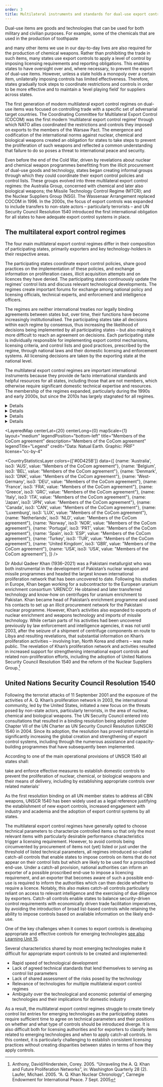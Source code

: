 ```yaml
---
order: 3
title: Multilateral instruments and standards for dual-use export controls
---
```


<LectureVideo smil="/lu12/HSFK-PC_LU12-CH03_12a_241219.smil" provider="video-stream">

  Dual-use items are goods and technologies that can be used for both military and civilian purposes. For example, some of the chemicals that are used in the production of toothpaste
  <Figure
    size="medium"
    src="toothpaste.jpg"
    caption="Putting toothpaste on a toothbrush"
    alt="A close-up photograph of a turquoise toothbrush with white and green bristles. A dollop of white toothpaste with small red specks is being squeezed onto the bristles from a partially visible toothpaste tube. The background is blurred, with soft circular light reflections creating a bokeh effect. "
    credit="Thegreenj/Wiki Commons"
    license=""
  ></Figure>
  and many other items we use in our day-to-day lives are also required for the production of chemical weapons. Rather than prohibiting the trade in such items, many states use export controls to apply a level of control by imposing licensing requirements and reporting obligations. This enables states to have oversight over and, where necessary, to prevent the export of dual-use items. However, unless a state holds a monopoly over a certain item, unilaterally imposing controls has limited effectiveness. Therefore, states gradually took steps to coordinate restrictions and controls in order to be more effective and to maintain a ‘level playing field’ for suppliers across states.

  The first generation of modern multilateral export control regimes on dual-use items was focused on controlling trade with a specific set of adversarial target countries. The Coordinating Committee for Multilateral Export Control (COCOM) was the first modern ‘multilateral export control regime’ through which NATO allies coordinated the restrictions and controls they imposed on exports to the members of the Warsaw Pact. The emergence and codification of the international norms against nuclear, chemical and biological weapons created an obligation for states to take steps to prevent the proliferation of such weapons and reflected a common understanding that failure to do so poses a threat to international peace and security.

  Even before the end of the Cold War, driven by revelations about nuclear and chemical weapon programmes benefitting from the illicit procurement of dual-use goods and technology, states began creating informal groups through which they could coordinate their export control policies and control lists. These groups evolved into three multilateral export control regimes: the Australia Group, concerned with chemical and later also biological weapons; the Missile Technology Control Regime (MTCR); and the Nuclear Suppliers Group (NSG). The Wassenaar Arrangement replaced COCOM in 1996. In the 2000s, the focus of export controls was expanded to include transfers to non-state actors – particularly terrorists – and UN Security Council Resolution 1540 introduced the first international obligation for all states to have adequate export control systems in place.

</LectureVideo>
<Gallery>
<Figure
  size="medium"
  src="land-rover.jpg"
  caption="A **Land Rover Defender** used by the Royal Air Force fire service. It is almost identical to the versions used by civilian agencies such as the police or fire brigade"
  alt="Picture of a Land-Rover in camouflage and a sign saying 'AF Fire Service' standing at parking lot."
  credit="UK Emergency Vehicles"
  license=""
></Figure>
<Figure
  size="medium"
  src="3DGun.jpg"
  caption="**Additive manufacturing** (often called 3D printing) might cause severe problems in the future. While 3D printers can be used to easily produce civilian objects, they can also be used to produce, for example, spare parts for restricted weapons or even whole weapons. Example: Prototype of FGC-9."
  alt="Picture of a printed gun."
  credit="JStark1809/Wikimedia"
  license=""
></Figure>
<Figure
  size="medium"
  src="code.jpg"
  caption="**Software code** can also be considered dual use, for example software for decryption or encryption or to enhance communication."
  alt="Image of a screen with colour-coded but illegible software code"
  credit="JStark1809/Wikimedia"
  license=""
></Figure>
</Gallery>

## The multilateral export control regimes

The four main multilateral export control regimes differ in their composition of participating states, primarily exporters and key technology-holders in their respective areas.

<Figure
  size="medium"
  src="LU12_E2_inhalte_grafiken_25022025_LU_12_grafik1.svg"
  caption="Regime functions"
  alt="Image of a screen with colour-coded but illegible software code"
  credit="Grübelfabrik, CC BY-NC-SA"
  license=""
  expandable={true}
></Figure>

The participating states coordinate export control policies, share good practices on the implementation of these policies, and exchange information on proliferation cases, illicit acquisition attempts and on licences they have denied. The participating states continuously update the regimes’ control lists and discuss relevant technological developments. The regimes create important forums for exchange among national policy and licensing officials, technical experts, and enforcement and intelligence officers.

The regimes are neither international treaties nor legally binding agreements between states but, over time, their functions have become increasingly institutionalised. The participating states take all decisions within each regime by consensus, thus increasing the likelihood of decisions being implemented by all participating states – but also making it more difficult to reach an agreement on decisions. Each participating state is individually responsible for implementing export control mechanisms, licensing criteria, and control lists and good practices, prescribed by the regime, through national laws and their domestic licensing and enforcement systems. All licensing decisions are taken by the exporting state at the national level.

<Figure
  size="medium"
  src="DALL-E.png"
  caption="How ChatGPT visualizes export controls for international security"
  alt="he image is a conceptual illustration representing export controls for international security. A large, semi-transparent globe with interconnected trade routes is at the center, symbolizing global commerce. Surrounding the globe are cargo ships, containers, and airplanes being inspected by security officers using scanning equipment, representing regulatory oversight. In the background, a digital firewall with a glowing grid pattern symbolizes cyber controls on sensitive technologies. The image uses a blend of blue and red lighting—blue representing security and order, while red signifies restricted trade and export limitations."
  credit="Image generated using artificial intelligence (AI) via OpenAI’s DALL·E tool"
  license=""
  expandable={true}
></Figure>

The multilateral export control regimes are important international instruments because they provide de facto international standards and helpful resources for all states, including those that are not members, which otherwise require significant domestic technical expertise and resources. The membership of the regimes expanded, particularly during the 1990s and early 2000s, but since the 2010s has largely stagnated for all regimes.

<DetailsGroup>
  <Details summary="The Nuclear Suppliers Group">
    The NSG is currently the main multilateral export control regime concerned with the non-proliferation of nuclear weapons. The NSG was created in 1974 as the ‘London Club’ comprising seven major nuclear supplier countries, in response to the first nuclear weapon test conducted by India – a state not recognised as a nuclear weapon state under the Treaty on the Non-proliferation of Nuclear Weapons (NPT). The NSG initially created a set of guidelines incorporating a list of items triggering IAEA safeguards and remained largely dormant between 1978 and 1990. In 1992, the NSG established guidelines for transfers of nuclear-related dual-use equipment, material and technology, an information exchange, an exchange of denial notifications, and a requirement for trigger list item recipients to have signed a full-scale safeguards agreement. The NSG has 48 participating governments and permanent observer status has been granted to the European Commission and the chair of the Zangger Committee.
  </Details>

  <Details summary="The Australia Group">
    The Australia Group is a multilateral export control regime harmonising export controls to prevent states from contributing to the proliferation of chemical and biological weapons. The UN investigations into the use of chemical weapons in the Iran–Iraq War was a catalyst for the Australian initiative that ultimately led to the creation of the Australia Group in 1985. The investigations had found evidence for illicit procurement of precursor chemicals and materials from several Western states by both Iran and Iraq. Since its creation, the scope of the Australia Group has expanded to include chemical and biological weapons and equipment, materials and technology relevant to their development, production and use. Its membership has also increased from its 15 founding members to currently 42 states and the European Union. One state has submitted a political declaration to formally adhere to the Australia Group guidelines and control lists.[^2]
  </Details>
  <Details summary="The Missile Technology Control Regime">
    The MTCR was created in 1987 by the Group of Seven largest industrialised states and has since grown to include 35 participating states, referred to as the partners. Another three states have unilaterally declared their formal adherence to the guidelines and control lists of the MTCR, but have not been admitted as partners. The purpose of the MTCR is to contribute to preventing the proliferation of nuclear weapons by impeding the proliferation of missiles and other uncrewed nuclear weapon delivery systems. The scope of the controls expanded to include ballistic and cruise missiles and all uncrewed aerial vehicles (UAVs) capable of delivering chemical, biological or nuclear weapons. The MTCR partners committed to deny – in all but the most exceptional circumstances – licence applications for transfers of uncrewed delivery systems with a ‘payload of at least 500 kg to a range of at least 300 km’ or which are destined to be used to deliver chemical, biological or nuclear weapons (Category I). The MTCR further prescribes that transfers should be subject to case-by-case licensing decisions by partner governments for missiles and UAVs with a maximum range of at least 300 km and a wide range of dual-use goods, materials and technologies for missile, UAV and space launch vehicle applications (Category II).[^1]
  </Details>

  <Details summary="The Wassenaar Arrangement">
    The Wassenaar Arrangement became operational in 1996 (Wassenaar Arrangement, 2022a). The membership of the Wassenaar Arrangement has since expanded to include 42 participating states (Wassenaar Arrangement, 2022b). The objective of the Wassenaar Arrangement is to increase transparency and responsibility in transfers of conventional arms as well as dual-use goods and technologies related to conventional military capabilities. The Wassenaar Arrangement guidelines seek to harmonise export controls to prevent transfers from contributing to ‘destabilizing accumulations’ of conventional arms and dual-use items that would endanger international and regional security and stability, later expanded to include preventing such transfers to terrorists. The Wassenaar Arrangement also established control lists and information exchange mechanisms between participating states on licence denials, and in some cases on licences granted for especially sensitive items.
  </Details>

</DetailsGroup>


<LayeredMap
  centerLat={20}
  centerLong={0}
  mapScale={1}
  layout="medium"
  legendPosition="bottom-left"
  title="Members of the CoCom agreement"
  description="Members of the CoCom agreement"
  legendTitle="Legend"
  credit="Data: Natual Earth. Graphic: PRIF"
  license="cc-by-4"
>

  <CountryStatisticsLayer
    colors={['#0D425B']}
    data={[
      {name: 'Australia', iso3: 'AUS', value: "Members of the CoCom agreement"},
      {name: 'Belgium', iso3: 'BEL', value: "Members of the CoCom agreement"},
      {name: 'Denmark', iso3: 'DNK', value: "Members of the CoCom agreement"},
      {name: 'West-Germany', iso3: 'DEU', value: "Members of the CoCom agreement"},
      {name: 'France', iso3: 'FRA', value: "Members of the CoCom agreement"},
      {name: 'Greece', iso3: 'GRC', value: "Members of the CoCom agreement"},
      {name: 'Italy', iso3: 'ITA', value: "Members of the CoCom agreement"},
      {name: 'Japan', iso3: 'JPN', value: "Members of the CoCom agreement"},
      {name: 'Canada', iso3: 'CAN', value: "Members of the CoCom agreement"},
      {name: 'Luxemburg', iso3: 'LUX', value: "Members of the CoCom agreement"},
      {name: 'Netherlands', iso3: 'NLD', value: "Members of the CoCom agreement"},
      {name: 'Norway', iso3: 'NOR', value: "Members of the CoCom agreement"},
      {name: 'Portugal', iso3: 'PRT', value: "Members of the CoCom agreement"},
      {name: 'Spain', iso3: 'ESP', value: "Members of the CoCom agreement"},
      {name: 'Turkey', iso3: 'TUR', value: "Members of the CoCom agreement"},
      {name: 'United Kingdom', iso3: 'GBR', value: "Members of the CoCom agreement"},
      {name: 'USA', iso3: 'USA', value: "Members of the CoCom agreement"},
    ]}
  />
</LayeredMap>


<Callout title="A. Q. Khan’s proliferation network">

  Dr Abdul Qadeer Khan (1936–2021) was a Pakistani metallurgist who was both instrumental in the development of Pakistan’s nuclear weapon and missile programmes and headed the largest known international proliferation network that has been uncovered to date. Following his studies in Europe, Khan began working for a subcontractor to the European uranium enrichment consortium ‘URENCO’. He obtained and later transferred technology and know-how on centrifuges for uranium enrichment to Pakistan. Khan became head of Pakistan’s enrichment programme and used his contacts to set up an illicit procurement network for the Pakistani nuclear programme. However, Khan’s activities also expanded to exports of nuclear enrichment and weapons technology and imports of missile technology. While certain parts of his activities had been uncovered previously by law enforcement and intelligence agencies, it was not until 2003, after the seizure of a shipment of centrifuge components en route to Libya and resulting revelations, that substantial information on Khan’s proliferation activities – involving Iran, North Korea and others – was made public. The revelation of Khan’s proliferation network and activities resulted in increased support for strengthening international export controls and related non-proliferation efforts, including the adoption of United Nations Security Council Resolution 1540 and the reform of the Nuclear Suppliers Group.[^3]

</Callout>

## United Nations Security Council Resolution 1540
Following the terrorist attacks of 11 September 2001 and the exposure of the activities of A. Q. Khan’s proliferation network in 2003, the international community, led by the United States, initiated a new focus on the threats posed by non-state actors, particularly terrorists, in the area of nuclear, chemical and biological weapons. The UN Security Council entered into consultations that resulted in a binding resolution being adopted under Chapter VII of the UN Charter as UN Security Council Resolution (UNSCR) 1540 in 2004. Since its adoption, the resolution has proved instrumental in significantly increasing the global creation and strengthening of export control systems, including through the numerous assistance and capacity-building programmes that have subsequently been implemented.

According to one of the main operational provisions of UNSCR 1540 all states shall:

  <Quote type="document" fullDocument="https://www.un.org/en/sc/1540/1540-fact-sheet.shtm" cite='United Nations Security Council, 2004'>
    take and enforce effective measures to establish domestic controls to prevent the proliferation of nuclear, chemical, or biological weapons and their means of delivery, including by establishing appropriate controls over related materials’
  </Quote>

As the first resolution binding on all UN member states to address all CBN weapons, UNSCR 1540 has been widely used as a legal reference justifying the establishment of new export controls, increased engagement with industry and academia and the adoption of export control systems by all states.

<Callout title="Catch-all controls">

  The multilateral export control regimes have generally opted to choose technical parameters to characterize controlled items so that only the most relevant items with particularly desirable performance characteristics trigger a licensing requirement. However, to avoid controls being circumvented by procurement of items not (yet) listed or just under the threshold of listed technical parameters, all regimes introduced so-called catch-all controls that enable states to impose controls on items that do not appear on their control lists but which are likely to be used for a proscribed end-use. Under a catch-all provision, national authorities can inform an exporter of a possible proscribed end-use to impose a licencing requirement, and an exporter that becomes aware of such a possible end-use is required to inform the authorities which can then decide whether to require a licence. Notably, this also makes catch-all controls particularly reliant on access to relevant intelligence and the exercising of due diligence by exporters. Catch-all controls enable states to balance security-driven control requirements with economically driven trade facilitation imperatives, by avoiding the introduction of broad list-based controls while retaining the ability to impose controls based on available information on the likely end-use.
</Callout>

One of the key challenges when it comes to export controls is developing appropriate and effective controls for emerging technologies [see also Learning Unit 15](/lu-15/).

Several characteristics shared by most emerging technologies make it difficult for appropriate export controls to be created and implemented:
- Rapid speed of technological development
- Lack of agreed technical standards that lend themselves to serving as control list parameters
- Lack of shared assessment of the risks posed by the technology
- Relevance of technologies for multiple multilateral export control regimes
- Ambiguity over the technological and economic potential of emerging technologies and their implications for domestic industry

As a result, the multilateral export control regimes struggle to create timely control list entries for emerging technologies as the participating states require sufficient time to agree on technical parameters and their positions on whether and what type of controls should be introduced diverge. It is also difficult both for licensing authorities and for exporters to classify items related to emerging technologies and when to apply catch-all controls. In this context, it is particularly challenging to establish consistent licensing practices without creating disparities between states in terms of how they apply controls.

<Quiz>
  <Question type="MultipleChoice" question="Which of the multilateral export control regimes has the most participating states?" hint="Select the correct answer.">
    <Choice value="The Australia Group" />
    <Choice value="The Missile Technology Control Regime" />
    <Choice correct="true" value="The Nuclear Suppliers Group" />
    <Choice value="The Wassenaar Arrangement for Conventional Arms and Dual-use Goods and Technologies" />
  </Question>

  <Question type="MultipleChoice" question="Sort the four multilateral export control regimes discussed in this module from oldest to newest. A. The Australia Group; B. The Missile Technology Control Regime; C. The Nuclear Suppliers Group; D. The Wassenaar Arrangement." hint="Select the correct order.">
    <Choice value="A, B, C, D" />
    <Choice value="B, C, D, A" />
    <Choice correct="true" value="C, A, B, D" />
    <Choice value="D, B, A, C" />
  </Question>

  <Question type="MultipleChoice" question="Which of the following correctly describes the provisions and decisions of the multilateral export control regimes?" hint="Select the correct statement.">
    <Choice value="Legally binding, decisions by consensus" />
    <Choice correct="true" value="Politically binding, decisions by consensus" />
    <Choice value="Legally binding, decisions by qualified majority" />
    <Choice value="Politically binding, decisions by qualified majority" />
  </Question>
</Quiz>




[^1]: https://www.mtcr.info/en
[^2]: https://australiagroup.net
[^3]: Anthony, David/Hinderstein, Corey. 2005. “Unraveling the A. Q. Khan and Future Proliferation Networks”, in: Washington Quarterly 28 (2). Laufer, Michael. 2005. “A. Q. Khan Nuclear Chronology”, Carnegie Endowment for International Peace. 7 Sept. 2005
